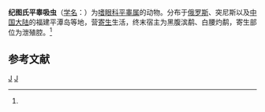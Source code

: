 {{Speciesbox
| taxon = Parorchis gedoelsti
| binomial_authority = (Skrjabin, 1924)<ref name='id10209'>{{cite web| url =http://www.bioinfo.cn/db05/BjdwSpecies.php?action=view&id=10209| title =纪图氏平睾吸虫| work =《中国动物物种编目数据库》| publisher =中国科学院微生物研究所| author =中国科学院动物研究所| accessdate =2009-04-16| deadurl =yes| archiveurl =https://web.archive.org/web/20160305052135/http://www.bioinfo.cn/db05/BjdwSpecies.php?action=view&id=10209| archivedate =2016-03-05}}</ref>
}}

'''纪图氏平睾吸虫'''（[[学名|学名]]：{{lang|la|''Parorchis gedoelsti''}}）为[[嗜眼科|嗜眼科]][[平睾属|平睾属]]的动物。分布于[[俄罗斯|俄罗斯]]、突尼斯以及[[中国大陆|中国大陆]]的福建平潭岛等地，营[[寄生|寄生]]生活，终末宿主为黑腹滨鹬、白腰灼鹬，寄生部位为泄殖腔。<ref name='id10209'/>

== 参考文献 ==
{{reflist}}

{{吸虫小作品}}

{{taxonbar}}
[[Category:_1924年描述的动物|J]]
[[Category:平睾属|J]]